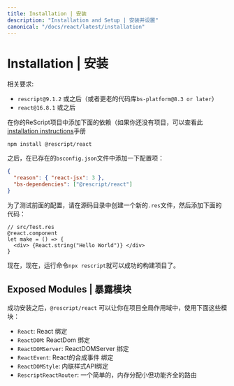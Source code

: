 ```yaml
---
title: Installation | 安装
description: "Installation and Setup | 安装并设置"
canonical: "/docs/react/latest/installation"
---
```


# Installation | 安装

<!-- **Requirements:** -->

相关要求:

<!-- - `rescript@9.1.2` or later (alternatively for older codebases: `bs-platform@8.3 or later`)
- `react@16.8.1` or later -->

- `rescript@9.1.2` 或之后（或者更老的代码库`bs-platform@8.3 or later`）
- `react@16.8.1` 或之后

<!-- Add following dependency to your ReScript project (in case you don't have any project yet, check out the [installation instructions](/docs/manual/latest/installation) in the manual): -->

在你的ReScript项目中添加下面的依赖（如果你还没有项目，可以查看此[installation instructions](/docs/manual/latest/installation)手册

```
npm install @rescript/react
```

<!-- Then add the following setting to your existing `bsconfig.json`: -->

之后，在已存在的`bsconfig.json`文件中添加一下配置项：

```json
{
  "reason": { "react-jsx": 3 },
  "bs-dependencies": ["@rescript/react"]
}
```

<!-- To test your setup, create a new `.res` file in your source directory and add the following code: -->

为了测试前面的配置，请在源码目录中创建一个新的`.res`文件，然后添加下面的代码：

```res
// src/Test.res
@react.component
let make = () => {
  <div> {React.string("Hello World")} </div>
}
```

<!-- Now run `npx rescript` and you should see a successful build. -->

现在，现在，运行命令`npx rescript`就可以成功的构建项目了。

## Exposed Modules | 暴露模块

<!-- After a successful installation, `@rescript/react` will make following modules available in your project's global scope: -->

成功安装之后，`@rescript/react` 可以让你在项目全局作用域中，使用下面这些模块：

<!-- - `React`: Bindings to React
- `ReactDOM`: Bindings to the ReactDOM
- `ReactDOMServer`: Bindings to the ReactDOMServer
- `ReactEvent`: Bindings to React's synthetic events
- `ReactDOMStyle`: Bindings to the inline style API
- `RescriptReactRouter`: A simple, yet fully featured router with minimal memory allocations -->

- `React`: React 绑定
- `ReactDOM`: ReactDom 绑定
- `ReactDOMServer`: ReactDOMServer 绑定
- `ReactEvent`: React的合成事件 绑定
- `ReactDOMStyle`: 内联样式API绑定
- `RescriptReactRouter`: 一个简单的，内存分配小但功能齐全的路由